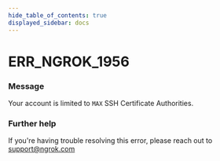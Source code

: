 ```yaml
---
hide_table_of_contents: true
displayed_sidebar: docs
---
```



# ERR_NGROK_1956

### Message

Your account is limited to `MAX` SSH Certificate Authorities.

### Further help

If you're having trouble resolving this error, please reach out to [support@ngrok.com](mailto:support@ngrok.com?subject=Help%20with%20ERR_NGROK_1956)

<ErrorDetails error="err_ngrok_1956" />
